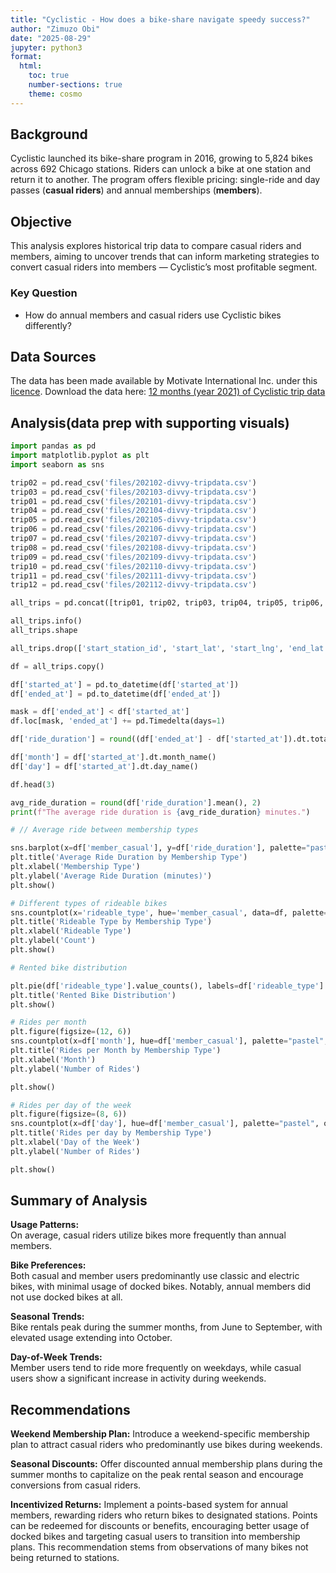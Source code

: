 ```yaml
---
title: "Cyclistic - How does a bike-share navigate speedy success?"
author: "Zimuzo Obi"
date: "2025-08-29"
jupyter: python3
format:
  html:
    toc: true
    number-sections: true
    theme: cosmo
---
```


## Background  
Cyclistic launched its bike-share program in 2016, growing to 5,824 bikes across 692 Chicago stations. Riders can unlock a bike at one station and return it to another. The program offers flexible pricing: single-ride and day passes (**casual riders**) and annual memberships (**members**).  

## Objective  
This analysis explores historical trip data to compare casual riders and members, aiming to uncover trends that can inform marketing strategies to convert casual riders into members — Cyclistic’s most profitable segment.  

### Key Question  
- How do annual members and casual riders use Cyclistic bikes differently? 

## Data Sources
The data has been made available by Motivate International Inc. under this [licence](https://divvybikes.com/data-license-agreement). Download the data here: [12 months (year 2021) of Cyclistic trip data](https://divvy-tripdata.s3.amazonaws.com/index.html)

## Analysis(data prep with supporting visuals) 

```python
import pandas as pd
import matplotlib.pyplot as plt
import seaborn as sns
```

```python
trip02 = pd.read_csv('files/202102-divvy-tripdata.csv')
trip03 = pd.read_csv('files/202103-divvy-tripdata.csv')
trip01 = pd.read_csv('files/202101-divvy-tripdata.csv')
trip04 = pd.read_csv('files/202104-divvy-tripdata.csv')
trip05 = pd.read_csv('files/202105-divvy-tripdata.csv')
trip06 = pd.read_csv('files/202106-divvy-tripdata.csv')
trip07 = pd.read_csv('files/202107-divvy-tripdata.csv')
trip08 = pd.read_csv('files/202108-divvy-tripdata.csv')
trip09 = pd.read_csv('files/202109-divvy-tripdata.csv')
trip10 = pd.read_csv('files/202110-divvy-tripdata.csv')
trip11 = pd.read_csv('files/202111-divvy-tripdata.csv')
trip12 = pd.read_csv('files/202112-divvy-tripdata.csv')
```

```python
all_trips = pd.concat([trip01, trip02, trip03, trip04, trip05, trip06, trip07, trip08, trip09, trip10, trip11, trip12])
```

```python
all_trips.info()
all_trips.shape
```

```python
all_trips.drop(['start_station_id', 'start_lat', 'start_lng', 'end_lat', 'end_lng', 'end_station_id'], axis=1, inplace=True)
```

```python
df = all_trips.copy()
```

```python
df['started_at'] = pd.to_datetime(df['started_at'])
df['ended_at'] = pd.to_datetime(df['ended_at'])

mask = df['ended_at'] < df['started_at']
df.loc[mask, 'ended_at'] += pd.Timedelta(days=1)

df['ride_duration'] = round((df['ended_at'] - df['started_at']).dt.total_seconds() / 60 , 2)
```

```python
df['month'] = df['started_at'].dt.month_name()
df['day'] = df['started_at'].dt.day_name()
```

```python
df.head(3)
```

```python
avg_ride_duration = round(df['ride_duration'].mean(), 2)
print(f"The average ride duration is {avg_ride_duration} minutes.")
```

```python
# // Average ride between membership types

sns.barplot(x=df['member_casual'], y=df['ride_duration'], palette="pastel", hue=df['member_casual'], errorbar=None)
plt.title('Average Ride Duration by Membership Type')
plt.xlabel('Membership Type')
plt.ylabel('Average Ride Duration (minutes)')
plt.show()
```

```python
# Different types of rideable bikes
sns.countplot(x='rideable_type', hue='member_casual', data=df, palette="pastel")
plt.title('Rideable Type by Membership Type')
plt.xlabel('Rideable Type')
plt.ylabel('Count') 
plt.show()
```

```python
# Rented bike distribution

plt.pie(df['rideable_type'].value_counts(), labels=df['rideable_type'].unique(), autopct='%1.1f%%', colors=['#A1C9F4', '#FFB482', "#DBDADA"])
plt.title('Rented Bike Distribution')
plt.show()
```

```python
# Rides per month
plt.figure(figsize=(12, 6))
sns.countplot(x=df['month'], hue=df['member_casual'], palette="pastel", order=df['month'])
plt.title('Rides per Month by Membership Type')
plt.xlabel('Month')
plt.ylabel('Number of Rides') 

plt.show()
```

```python
# Rides per day of the week
plt.figure(figsize=(8, 6))
sns.countplot(x=df['day'], hue=df['member_casual'], palette="pastel", order=['Monday', 'Tuesday', 'Wednesday', 'Thursday', 'Friday', 'Saturday', 'Sunday'])
plt.title('Rides per day by Membership Type')
plt.xlabel('Day of the Week')
plt.ylabel('Number of Rides') 

plt.show()
```

## Summary of Analysis

**Usage Patterns:**  
On average, casual riders utilize bikes more frequently than annual members.

**Bike Preferences:**  
Both casual and member users predominantly use classic and electric bikes, with minimal usage of docked bikes. Notably, annual members did not use docked bikes at all.

**Seasonal Trends:**  
Bike rentals peak during the summer months, from June to September, with elevated usage extending into October.

**Day-of-Week Trends:**  
Member users tend to ride more frequently on weekdays, while casual users show a significant increase in activity during weekends.

## Recommendations

**Weekend Membership Plan:** 
Introduce a weekend-specific membership plan to attract casual riders who predominantly use bikes during weekends.  

**Seasonal Discounts:** 
Offer discounted annual membership plans during the summer months to capitalize on the peak rental season and encourage conversions from casual riders.  

**Incentivized Returns:** 
Implement a points-based system for annual members, rewarding riders who return bikes to designated stations. Points can be redeemed for discounts or benefits, encouraging better usage of docked bikes and targeting casual users to transition into membership plans. This recommendation stems from observations of many bikes not being returned to stations.